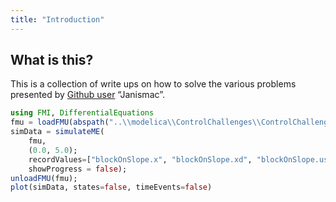 ```yaml
---
title: "Introduction"
---
```


## What is this?

This is a collection of write ups on how to solve the various problems presented by [Github user](https://janismac.github.io/ControlChallenges/) "Janismac".

```julia
using FMI, DifferentialEquations
fmu = loadFMU(abspath("..\\modelica\\ControlChallenges\\ControlChallenges.BlockOnSlope_Challenges.Examples.WithFriction.fmu"));
simData = simulateME(
    fmu, 
    (0.0, 5.0);
    recordValues=["blockOnSlope.x", "blockOnSlope.xd", "blockOnSlope.usat"],
    showProgress = false);
unloadFMU(fmu);
plot(simData, states=false, timeEvents=false)
```